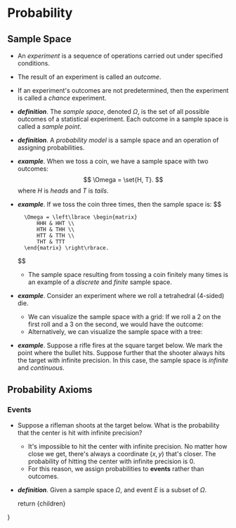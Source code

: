 
# Probability

<TOC>


</TOC>


## Sample Space
- An _experiment_ is a sequence of operations carried out under specified conditions.
- The result of an experiment is called an _outcome_.     
- If an experiment's outcomes are not predetermined, then the experiment is called a _chance_ experiment. 
- __*definition*__. The _sample space_, denoted ${\Omega,}$ is the set of all possible outcomes of a statistical experiment. Each outcome in a sample space is called a _sample point_. 
- __*definition*__. A _probability model_ is a sample space and an operation of assigning probabilities.
- __*example*__. When we toss a coin, we have a sample space with two outcomes:
    $$
        \Omega = \set{H, T}.
    $$
    where ${H}$ is _heads_ and ${T}$ is _tails_.  
- __*example*__. If we toss the coin three times, then the sample space is:
    $$
        
        \Omega = \left\lbrace \begin{matrix}
            HHH & HHT \\ 
            HTH & THH \\ 
            HTT & TTH \\ 
            THT & TTT
        \end{matrix} \right\rbrace.
    $$
  - The sample space resulting from tossing a coin finitely many times is an example of a _discrete_ and _finite_ sample space.
- __*example*__. Consider an experiment where we roll a tetrahedral (4-sided) die.
  - We can visualize the sample space with a grid:
  	<Tetrahedral1/>
		If we roll a ${2}$ on the first roll and a ${3}$ on the second, we would have the outcome: 
  	<Tetrahedral2/>
  - Alternatively, we can visualize the sample space with a tree:
  	<TetraTree/>
- __*example*__. Suppose a rifle fires at the square target below. We mark the point where the bullet hits. Suppose further that the shooter always hits the target with infinite precision. In this case, the sample space is _infinite_ and _continuous_. 
	<UnitSquare/>


## Probability Axioms
### Events 
- Suppose a rifleman shoots at the target below.
	<BullsEye/>
	What is the probability that the center is hit with infinite precision?
	- It's impossible to hit the center with infinite precision. No matter how close we get, there's always a coordinate ${(x,y)}$ that's closer. The probability of hitting the center with infinite precision is ${0.}$
	- For this reason, we assign probabilities to __events__ rather than outcomes.
		<Events/>
- __*definition*__. Given a sample space ${\Omega,}$ and event ${E}$ is a subset of ${\Omega.}$
	

    return <MdxLayout>{children}</MdxLayout>

}